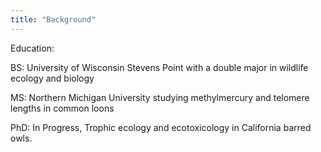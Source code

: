 ```yaml
---
title: "Background"
---
```


Education:

BS: University of Wisconsin Stevens Point with a double major in wildlife ecology and biology

MS: Northern Michigan University studying methylmercury and telomere lengths in common loons

PhD: In Progress, Trophic ecology and ecotoxicology in California barred owls.
